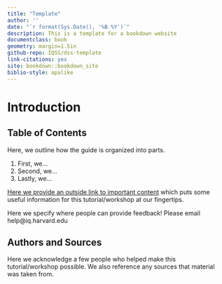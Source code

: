 ```yaml
---
title: "Template"
author: ''
date: "`r format(Sys.Date(), '%B %Y')`"
description: This is a template for a bookdown website
documentclass: book
geometry: margin=1.5in
github-repo: IQSS/dss-template
link-citations: yes
site: bookdown::bookdown_site
biblio-style: apalike
---
```


# Introduction {#intro}

## Table of Contents {-}

Here, we outline how the guide is organized into parts.

1. First, we...
2. Second, we...
3. Lastly, we...

[Here we provide an outside link to important content](https://www.rstudio.com/wp-content/uploads/2015/03/devtools-cheatsheet.pdf) which puts some useful information for this tutorial/workshop at our fingertips.

Here we specify where people can provide feedback! Please email help@iq.harvard.edu

## Authors and Sources {-}

Here we acknowledge a few people who helped make this tutorial/workshop possible. We also reference any sources that material was taken from.
